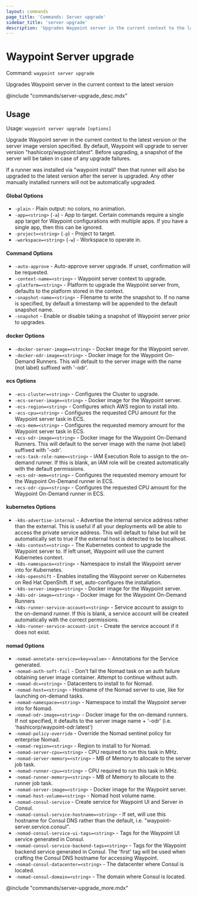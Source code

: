 ```yaml
---
layout: commands
page_title: 'Commands: Server upgrade'
sidebar_title: 'server upgrade'
description: 'Upgrades Waypoint server in the current context to the latest version'
---
```


# Waypoint Server upgrade

Command: `waypoint server upgrade`

Upgrades Waypoint server in the current context to the latest version

@include "commands/server-upgrade_desc.mdx"

## Usage

Usage: `waypoint server upgrade [options]`

Upgrade Waypoint server in the current context to the latest version or the
server image version specified. By default, Waypoint will upgrade to server
version "hashicorp/waypoint:latest". Before upgrading, a snapshot of the
server will be taken in case of any upgrade failures.

If a runner was installed via "waypoint install" then that runner will also
be upgraded to the latest version after the server is upgraded. Any other
manually installed runners will not be automatically upgraded.

#### Global Options

- `-plain` - Plain output: no colors, no animation.
- `-app=<string>` (`-a`) - App to target. Certain commands require a single app target for Waypoint configurations with multiple apps. If you have a single app, then this can be ignored.
- `-project=<string>` (`-p`) - Project to target.
- `-workspace=<string>` (`-w`) - Workspace to operate in.

#### Command Options

- `-auto-approve` - Auto-approve server upgrade. If unset, confirmation will be requested.
- `-context-name=<string>` - Waypoint server context to upgrade.
- `-platform=<string>` - Platform to upgrade the Waypoint server from, defaults to the platform stored in the context.
- `-snapshot-name=<string>` - Filename to write the snapshot to. If no name is specified, by default a timestamp will be appended to the default snapshot name.
- `-snapshot` - Enable or disable taking a snapshot of Waypoint server prior to upgrades.

#### docker Options

- `-docker-server-image=<string>` - Docker image for the Waypoint server.
- `-docker-odr-image=<string>` - Docker image for the Waypoint On-Demand Runners. This will default to the server image with the name (not label) suffixed with '-odr'.

#### ecs Options

- `-ecs-cluster=<string>` - Configures the Cluster to upgrade.
- `-ecs-server-image=<string>` - Docker image for the Waypoint server.
- `-ecs-region=<string>` - Configures which AWS region to install into.
- `-ecs-cpu=<string>` - Configures the requested CPU amount for the Waypoint server task in ECS.
- `-ecs-mem=<string>` - Configures the requested memory amount for the Waypoint server task in ECS.
- `-ecs-odr-image=<string>` - Docker image for the Waypoint On-Demand Runners. This will default to the server image with the name (not label) suffixed with '-odr'.
- `-ecs-task-role-name=<string>` - IAM Execution Role to assign to the on-demand runner. If this is blank, an IAM role will be created automatically with the default permissions.
- `-ecs-odr-mem=<string>` - Configures the requested memory amount for the Waypoint On-Demand runner in ECS.
- `-ecs-odr-cpu=<string>` - Configures the requested CPU amount for the Waypoint On-Demand runner in ECS.

#### kubernetes Options

- `-k8s-advertise-internal` - Advertise the internal service address rather than the external. This is useful if all your deployments will be able to access the private service address. This will default to false but will be automatically set to true if the external host is detected to be localhost.
- `-k8s-context=<string>` - The Kubernetes context to upgrade the Waypoint server to. If left unset, Waypoint will use the current Kubernetes context.
- `-k8s-namespace=<string>` - Namespace to install the Waypoint server into for Kubernetes.
- `-k8s-openshift` - Enables installing the Waypoint server on Kubernetes on Red Hat OpenShift. If set, auto-configures the installation.
- `-k8s-server-image=<string>` - Docker image for the Waypoint server.
- `-k8s-odr-image=<string>` - Docker image for the Waypoint On-Demand Runners
- `-k8s-runner-service-account=<string>` - Service account to assign to the on-demand runner. If this is blank, a service account will be created automatically with the correct permissions.
- `-k8s-runner-service-account-init` - Create the service account if it does not exist.

#### nomad Options

- `-nomad-annotate-service=<key=value>` - Annotations for the Service generated.
- `-nomad-auth-soft-fail` - Don't fail the Nomad task on an auth failure obtaining server image container. Attempt to continue without auth.
- `-nomad-dc=<string>` - Datacenters to install to for Nomad.
- `-nomad-host=<string>` - Hostname of the Nomad server to use, like for launching on-demand tasks.
- `-nomad-namespace=<string>` - Namespace to install the Waypoint server into for Nomad.
- `-nomad-odr-image=<string>` - Docker image for the on-demand runners. If not specified, it defaults to the server image name + '-odr' (i.e. 'hashicorp/waypoint-odr:latest')
- `-nomad-policy-override` - Override the Nomad sentinel policy for enterprise Nomad.
- `-nomad-region=<string>` - Region to install to for Nomad.
- `-nomad-server-cpu=<string>` - CPU required to run this task in MHz.
- `-nomad-server-memory=<string>` - MB of Memory to allocate to the server job task.
- `-nomad-runner-cpu=<string>` - CPU required to run this task in MHz.
- `-nomad-runner-memory=<string>` - MB of Memory to allocate to the runner job task.
- `-nomad-server-image=<string>` - Docker image for the Waypoint server.
- `-nomad-host-volume=<string>` - Nomad host volume name.
- `-nomad-consul-service` - Create service for Waypoint UI and Server in Consul.
- `-nomad-consul-service-hostname=<string>` - If set, will use this hostname for Consul DNS rather than the default, i.e. "waypoint-server.service.consul".
- `-nomad-consul-service-ui-tags=<string>` - Tags for the Waypoint UI service generated in Consul.
- `-nomad-consul-service-backend-tags=<string>` - Tags for the Waypoint backend service generated in Consul. The 'first' tag will be used when crafting the Consul DNS hostname for accessing Waypoint.
- `-nomad-consul-datacenter=<string>` - The datacenter where Consul is located.
- `-nomad-consul-domain=<string>` - The domain where Consul is located.

@include "commands/server-upgrade_more.mdx"
